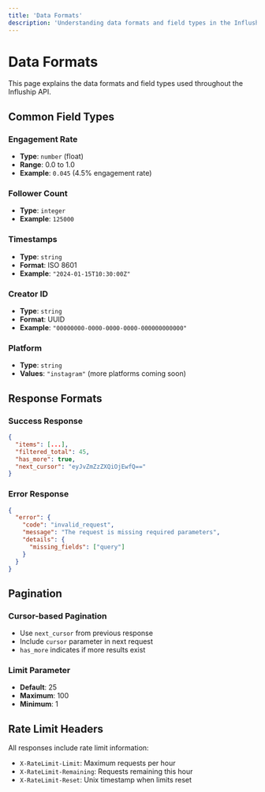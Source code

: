 ```yaml
---
title: 'Data Formats'
description: 'Understanding data formats and field types in the Influship API'
---
```


# Data Formats

This page explains the data formats and field types used throughout the Influship API.

## Common Field Types

### Engagement Rate

- **Type**: `number` (float)
- **Range**: 0.0 to 1.0
- **Example**: `0.045` (4.5% engagement rate)

### Follower Count

- **Type**: `integer`
- **Example**: `125000`

### Timestamps

- **Type**: `string`
- **Format**: ISO 8601
- **Example**: `"2024-01-15T10:30:00Z"`

### Creator ID

- **Type**: `string`
- **Format**: UUID
- **Example**: `"00000000-0000-0000-0000-000000000000"`

### Platform

- **Type**: `string`
- **Values**: `"instagram"` (more platforms coming soon)

## Response Formats

### Success Response

```json
{
  "items": [...],
  "filtered_total": 45,
  "has_more": true,
  "next_cursor": "eyJvZmZzZXQiOjEwfQ=="
}
```

### Error Response

```json
{
  "error": {
    "code": "invalid_request",
    "message": "The request is missing required parameters",
    "details": {
      "missing_fields": ["query"]
    }
  }
}
```

## Pagination

### Cursor-based Pagination

- Use `next_cursor` from previous response
- Include `cursor` parameter in next request
- `has_more` indicates if more results exist

### Limit Parameter

- **Default**: 25
- **Maximum**: 100
- **Minimum**: 1

## Rate Limit Headers

All responses include rate limit information:

- `X-RateLimit-Limit`: Maximum requests per hour
- `X-RateLimit-Remaining`: Requests remaining this hour
- `X-RateLimit-Reset`: Unix timestamp when limits reset
